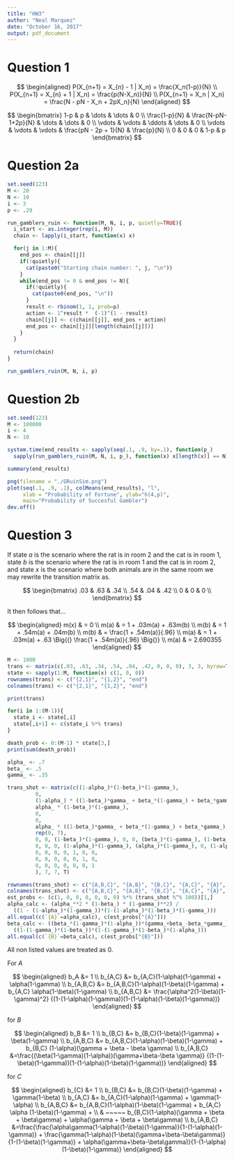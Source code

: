 ```yaml
---
title: "HW3"
author: "Neal Marquez"
date: "October 16, 2017"
output: pdf_document
---
```


# Question 1

$$
\begin{aligned}
P(X_{n+1} = X_{n} - 1 | X_n) = \frac{X_n(1-p)}{N} \\
P(X_{n+1} = X_{n} + 1 | X_n) = \frac{p(N-X_n)}{N} \\
P(X_{n+1} = X_n | X_n) = \frac{N - pN - X_n + 2pX_n}{N}
\end{aligned}
$$

$$
\begin{bmatrix}
   1-p & p & \dots & \dots & 0 \\
   \frac{1-p}{N} & \frac{N-pN-1+2p}{N} & \dots & \dots & 0 \\
   \vdots & \vdots & \ddots & \dots & 0 \\
   \vdots & \vdots & \vdots & \frac{pN - 2p + 1}{N} & \frac{p}{N} \\
   0 & 0 & 0 & 1-p & p
\end{bmatrix} 
$$

# Question 2a

```r
set.seed(123)
M <- 20
N <- 10
i <- 3
p <- .29

run_gamblers_ruin <- function(M, N, i, p, quietly=TRUE){
  i_start <- as.integer(rep(i, M))
  chain <- lapply(i_start, function(x) x)

  for(j in 1:M){
    end_pos <- chain[[j]]
    if(!quietly){
      cat(paste0("Starting chain number: ", j, "\n"))
    }
    while(end_pos != 0 & end_pos != N){
      if(!quietly){
        cat(paste0(end_pos, "\n"))
      }
      result <- rbinom(1, 1, prob=p)
      action <- 1^result *  (-1)^(1 - result)
      chain[[j]] <- c(chain[[j]], end_pos + action)
      end_pos <- chain[[j]][length(chain[[j]])]
    }
  }
  
  return(chain)
}

run_gamblers_ruin(M, N, i, p)
```

# Question 2b

```r
set.seed(123)
M <- 100000
i <- 4
N <- 10

system.time(end_results <- sapply(seq(.1, .9, by=.1), function(p_)
  sapply(run_gamblers_ruin(M, N, i, p_), function(x) x[length(x)] == N)))

summary(end_results)

png(filename = "./GRuinSim.png")
plot(seq(.1, .9, .1), colMeans(end_results), "l", 
     xlab = "Probability of Fortune", ylab="h(4,p)",
     main="Probability of Succesful Gambler")  
dev.off()
```

# Question 3

If state $a$ is the scenario where the rat is in room 2 and the cat is in room 
1, state $b$ is the scenario where the rat is in room 1 and the cat is in room 
2, and state $x$ is the scenario where both animals are in the same room we may
rewrite the transition matrix as.

$$
\begin{bmatrix} 
.03 & .63 & .34 \\ 
.54 & .04 & .42 \\
0 & 0 & 0 \\
\end{bmatrix} 
$$

It then follows that...

$$
\begin{aligned}
m(x) & = 0 \\
m(a) & = 1 + .03m(a) + .63m(b) \\
m(b) & = 1 + .54m(a) + .04m(b) \\
m(b) & = \frac{1 + .54m(a)}{.96} \\
m(a) & = 1 + .03m(a) + .63 \Big{(} \frac{1 + .54m(a)}{.96} \Big{)} \\
m(a) & = 2.690355
\end{aligned}
$$

```r
M <- 1000
trans <- matrix(c(.03, .63, .34, .54, .04, .42, 0, 0, 0), 3, 3, byrow=T)
state <- sapply(1:M, function(x) c(1, 0, 0)) 
rownames(trans) <- c("{2,1}", "{1,2}", "end")
colnames(trans) <- c("{2,1}", "{1,2}", "end")

print(trans)

for(i in 1:(M-1)){
  state_i <- state[,i]
  state[,i+1] <- c(state_i %*% trans)
}

death_prob <- 0:(M-1) * state[3,]
print(sum(death_prob))
```

```r
alpha_ <- .7
beta_ <- .5
gamma_ <- .35

trans_shot <- matrix(c((1-alpha_)*(1-beta_)*(1-gamma_), 
         0, 
         (1-alpha_) * ((1-beta_)*gamma_ + beta_*(1-gamma_) + beta_*gamma_),
         alpha_ * (1-beta_)*(1-gamma_),
         0, 
         0, 
         alpha_ * ((1-beta_)*gamma_ + beta_*(1-gamma_) + beta_*gamma_),
         rep(0, 7),
         0, 0, (1-beta_)*(1-gamma_), 0, 0, (beta_)*(1-gamma_), (1-beta_)*(gamma_),
         0, 0, 0, (1-alpha_)*(1-gamma_), (alpha_)*(1-gamma_), 0, (1-alpha_)*(gamma_),
         0, 0, 0, 0, 1, 0, 0,
         0, 0, 0, 0, 0, 1, 0,
         0, 0, 0, 0, 0, 0, 1
         ), 7, 7, T)

rownames(trans_shot) <- c("{A,B,C}", "{A,B}", "{B,C}", "{A,C}", "{A}", "{B}", "{C}")
colnames(trans_shot) <- c("{A,B,C}", "{A,B}", "{B,C}", "{A,C}", "{A}", "{B}", "{C}")
est_probs <- (c(1, 0, 0, 0, 0, 0, 0) %*% (trans_shot %^% 100))[1,]
alpha_calc <- (alpha_**2 * (1-beta_) * (1-gamma_)**2) / 
  ((1 - (1-alpha_)*(1-gamma_))*(1-(1-alpha_)*(1-beta_)*(1-gamma_)))
all.equal(c(`{A}`=alpha_calc), c(est_probs["{A}"]))
beta_calc <- ((beta_*(1-gamma_)*(1-alpha_))*(gamma_+beta_-beta_*gamma_)) / 
  ((1-(1-gamma_)*(1-beta_))*(1-(1-gamma_)*(1-beta_)*(1-alpha_)))
all.equal(c(`{B}`=beta_calc), c(est_probs["{B}"]))
```

All non listed values are treated as 0.  

For $A$

$$
\begin{aligned}
b_A &= 1 \\
b_{A,C} &= b_{A,C}(1-\alpha)(1-\gamma) + \alpha(1-\gamma) \\
b_{A,B,C} &= b_{A,B,C}(1-\alpha)(1-\beta)(1-\gamma) + 
 b_{A,C} \alpha(1-\beta)(1-\gamma) \\
b_{A,B,C} &= \frac{\alpha^2(1-\beta)(1-\gamma)^2}
  {(1-(1-\alpha)(1-\gamma))(1-(1-\alpha)(1-\beta)(1-\gamma))}
\end{aligned}
$$

for $B$

$$
\begin{aligned}
b_B &= 1 \\
b_{B,C} &= b_{B,C}(1-\beta)(1-\gamma) + \beta(1-\gamma) \\
b_{A,B,C} &= b_{A,B,C}(1-\alpha)(1-\beta)(1-\gamma) + 
 b_{B,C} (1-\alpha)(\gamma + \beta - \beta \gamma) \\
b_{A,B,C} &=\frac{(\beta(1-\gamma)(1-\alpha))(\gamma+\beta-\beta \gamma)}
  {(1-(1-\beta)(1-\gamma))(1-(1-\alpha)(1-\beta)(1-\gamma))}
\end{aligned}
$$

for $C$

$$
\begin{aligned}
b_{C} &= 1 \\
b_{B,C} &= b_{B,C}(1-\beta)(1-\gamma) + \gamma(1-\beta) \\
b_{A,C} &= b_{A,C}(1-\alpha)(1-\gamma) + \gamma(1-\alpha) \\
b_{A,B,C} &= b_{A,B,C}(1-\alpha)(1-\beta)(1-\gamma) + 
  b_{A,C} \alpha (1-\beta)(1-\gamma) + \\
  & ~~~~~ b_{B,C}(1-\alpha)(\gamma + \beta + \beta\gamma) + 
  \alpha(\gamma + \beta + \beta\gamma) \\
b_{A,B,C} &=\frac{\frac{\alpha\gamma(1-\alpha)(1-\beta)(1-\gamma)}{1-(1-\alpha)(1-\gamma)}
  + \frac{\gamma(1-\alpha)(1-\beta)(\gamma+\beta-\beta\gamma)}{1-(1-\beta)(1-\gamma)}
  + \alpha(\gamma+\beta-\beta\gamma)}{1-(1-\alpha)(1-\beta)(1-\gamma)}
\end{aligned}
$$